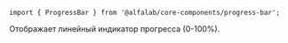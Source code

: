 


<Meta title='Компоненты' component={ProgressBar} />


<!-- Canvas -->

<Story name='ProgressBar'>
    <ProgressBar
        value={number('value', 40)}
        view={select('view', ['positive', 'negative'])}
    />
</Story>


<!-- Docs -->

<ComponentHeader
    name='ProgressBar'
    version={version}
    package='@alfalab/core-components/progress-bar'
    stage={2}
/>

```tsx
import { ProgressBar } from '@alfalab/core-components/progress-bar';
```

Отображает линейный индикатор прогресса (0-100%).

<ProgressBar value={40} />


<Props of={ProgressBar} />

